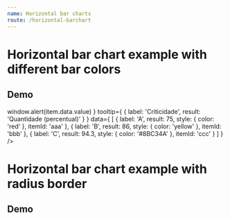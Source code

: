 ```yaml
---
name: Horizontal bar charts
route: /horizontal-barchart
---
```



# Horizontal bar chart example with different bar colors

## Demo
<Playground>
    <HorizontalBarChart
        boldTickLabel
        showTickInfos
        marginLeftTitle="50%"
        title="RYG graph"
        xType='time'
        onClickBar={ item => window.alert(item.data.value) }
        tooltip={ { 
            label: 'Criticidade', 
            result: 'Quantidade (percentual)' 
        } }
        data={ 
            [ 
                { label: 'A', result: 75, style: { color: 'red' }, itemId: 'aaa' }, 
                { label: 'B', result: 86, style: { color: 'yellow' }, itemId: 'bbb' },
                { label: 'C', result: 94.3, style: { color: '#8BC34A' }, itemId: 'ccc' }
            ]
        }
    />
</Playground>

# Horizontal bar chart example with radius border

## Demo
<Playground>
    <HorizontalBarChart
        xComplement='%'
        color='#8BC34A'
        tooltip={ { label: 'Equipamento', result: 'Confiabilidade' } }
        data={ 
            [ 
                { label: 'equipment 01', result: 2 }, 
                { label: 'equipment 02', result: 40 },
                { label: 'equipment 03', result: 30 }, 
                { label: 'equipment 04', result: 20 },
                { label: 'equipment 05', result: 40 },
                { label: 'equipment 06', result: 50 },
                { label: 'equipment 07', result: 15 },
                { label: 'equipment 08', result: 70 },
                { label: 'equipment 09', result: 80 },
                { label: 'equipment 10', result: 99 }
            ] 
        }
    />
</Playground>
